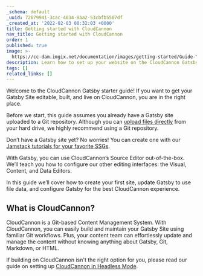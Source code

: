 ```yaml
---
_schema: default
_uuid: 72679941-3cac-4034-8aa2-53cbfb5507df
_created_at: '2022-02-03 00:32:03 +0000'
title: Getting started with CloudCannon
nav_title: Getting started with CloudCannon
order: 1
published: true
image: >-
  https://cc-dam.imgix.net/documentation/images/getting-started/Guide-Thumbnails/CloudCannon-Getting-Started-Thumbnail-Gatsby.png
description: Learn how to set up your website on the CloudCannon Gatsby CMS.
tags: []
related_links: []
---
```

Welcome to the CloudCannon Gatsby starter guide! If you want to get your Gatsby Site editable, built, and live on CloudCannon, you are in the right place.

Before we start, this guide assumes you already have a Gatsby site uploaded to a Git repository. Although you can <a target="_blank" rel="noopener" href="https://cloudcannon.com/documentation/articles/create-a-site-with-direct-upload/">upload files directly</a> from your hard drive, we highly recommend using a Git repository.

Don’t have a Gatsby site yet? No worries! You can create one with our <a target="_blank" rel="noopener" href="https://cloudcannon.com/tutorials/">Jamstack tutorials for your favorite SSGs</a>.

With Gatsby, you can use CloudCannon’s Source Editor out-of-the-box. We’ll teach you how to configure our other editing interfaces: the Visual, Content, and Data Editors.

In this guide we’ll cover how to create your first site, update Gatsby to use file data, and configure Gatsby for the best CloudCannon experience.

## What is CloudCannon?

CloudCannon is a Git-based Content Management System. With CloudCannon, you can easily build and maintain your Gatsby Site using familiar Git workflows. Plus, your content team can effortlessly update and manage the content without knowing anything about Gatsby, Git, Markdown, or HTML.

If building on CloudCannon isn't the right option for you, please read our guide on setting up [CloudCannon in Headless Mode](/documentation/guides/headless-starter-guide/).